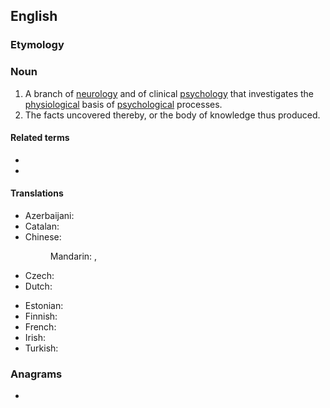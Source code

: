 ==English==
{{wikipedia}}

===Etymology===
{{prefix|en|neuro|psychology}}

===Noun===
{{en-noun|-}}

# A branch of [[neurology]] and of clinical [[psychology]] that investigates the [[physiological]] basis of [[psychological]] processes.
# The facts uncovered thereby, or the body of knowledge thus produced. 
#: {{ux|en|the '''neuropsychology''' of culpability comprises the neurology of competence and indeed all neuroscience of the neural correlates of consciousness}}

====Related terms====
* {{l|en|neuropsychological}}
* {{l|en|neuropsychologist}}

====Translations====
{{trans-top|branch of neurology}}
* Azerbaijani: {{t|az|neyropsixologiya}}
* Catalan: {{t|ca|neuropsicologia|f}}
* Chinese:
*: Mandarin: {{t|cmn|神經心理學}}, {{t|cmn|神经心理学|tr=shénjīng xīnlǐxué}}
* Czech: {{t|cs|neuropsychologie|f}}
* Dutch: {{t+|nl|neuropsychologie|f}}
{{trans-mid}}
* Estonian: {{t+|et|neuropsühholoogia}}
* Finnish: {{t|fi|neuropsykologia}}
* French: {{t+|fr|neuropsychologie|f}}
* Irish: {{t|ga|néarshíceolaíocht|f}}
* Turkish: {{t+|tr|nöropsikoloji}}
{{trans-bottom}}

===Anagrams===
* {{anagrams|en|a=ceghlnoooprsuyy|psychoneurology}}

{{c|en|Neurology|Psychology}}